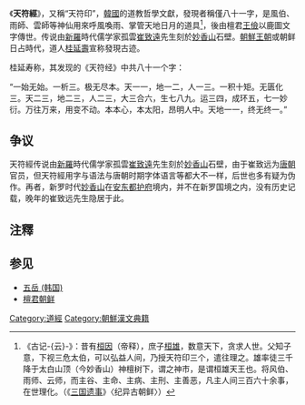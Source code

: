 《'''天符經'''》，又稱“天符印”，[[韓國|韓國]]的道教哲學文獻，發現者稱僅八十一字，是風伯、雨師、雲師等神仙用來呼風喚雨、掌管天地日月的道具<ref>《古记-{云}-》：昔有[[桓因|桓因]]（帝释），庶子[[桓雄|桓雄]]，数意天下，贪求人世。父知子意，下视三危太伯，可以弘益人间，乃授天符印三个，遣往理之。雄率徒三千降于太白山顶（今妙香山）神檀树下，谓之神市，是谓桓雄天王也。将风伯、雨师、云师，而主谷、主命、主病、主刑、主善恶，凡主人间三百六十余事，在世理化。（《[[三国遗事|三国遗事]]》〈纪异古朝鲜〉）</ref>，後由檀君[[王儉|王儉]]以鹿圖文字傳世。传说由[[新羅|新羅]]時代儒学家孤雲[[崔致遠|崔致遠]]先生刻於[[妙香山|妙香山]]石壁。[[朝鮮王朝|朝鮮王朝]]或朝鲜日占時代，道人[[桂延壽|桂延壽]]宣称發現古迹。

桂延寿称，其发现的《天符经》中共八十一个字：

“一始无始。一析三。极无尽本。天一一，地一二，人一三。一积十矩。无匮化三。天二三，地二三，人二三，大三合六，生七八九。运三四，成环五，七一妙衍。万往万来，用变不动。本本心，本太阳，昂明人中。天地一一，终无终一。”
==争议==

天符經传说由[[新羅|新羅]]時代儒学家孤雲[[崔致遠|崔致遠]]先生刻於[[妙香山|妙香山]]石壁，由于崔致远为[[唐朝|唐朝]]官员，但天符經用字与语法与唐朝时期字体语言等都大不一样，后世也多有疑为伪作。再者，新罗时代[[妙香山|妙香山]]在[[安东都护府|安东都护府]]境内，并不在新罗国境之内，没有历史记载，晚年的崔致远先生隐居于此。

==注釋==
<div class="references-small">
<references />
</div>

==参见==
* [[五岳_(韩国)|五岳 (韩国)]]
* [[檀君朝鲜|檀君朝鲜]]

[[Category:道經|Category:道經]]
[[Category:朝鮮漢文典籍|Category:朝鮮漢文典籍]]
